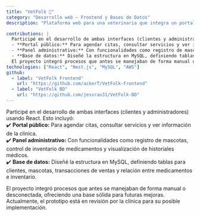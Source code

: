 ```yaml
---
title: "VetFolk 🐾"
category: "Desarrollo web – Frontend y Bases de Datos"
description: "Plataforma web para una veterinaria que integra un portal de información y citas para clientes, junto a un módulo administrativo completo para la gestión de usuarios, mascotas, facturación, ventas e inventario."

contributions: |
  Participé en el desarrollo de ambas interfaces (clientes y administradores) usando React. Esto incluyó:  
  - **Portal público:** Para agendar citas, consultar servicios y ver información de la clínica.  
  - **Panel administrativo:** Con funcionalidades como registro de mascotas, control de inventario de medicamentos y visualización de historiales médicos.  
  - **Base de datos:** Diseñé la estructura en MySQL, definiendo tablas para clientes, mascotas, transacciones de ventas y relación entre medicamentos e inventario.  
  El proyecto integró procesos que antes se manejaban de forma manual o desconectada, ofreciendo una base sólida para futuras mejoras. Actualmente, el prototipo está en revisión por la clínica para su posible implementación.
technologies: ["React", "Nest.js", "MySQL", "AWS"]
github:
  - label: "VetFolk Frontend"
    url: "https://github.com/ackerT/VetFolk-Frontend"
  - label: "VetFolk BD"
    url: "https://github.com/jessrau31/VetFolk-BD"
---
```


  Participé en el desarrollo de ambas interfaces (clientes y administradores) usando React. Esto incluyó:  
  ✔️ **Portal público:** Para agendar citas, consultar servicios y ver información de la clínica.   
  ✔️ **Panel administrativo:** Con funcionalidades como registro de mascotas, control de inventario de medicamentos y visualización de historiales médicos.  
  ✔️ **Base de datos:** Diseñé la estructura en MySQL, definiendo tablas para clientes, mascotas, transacciones de ventas y relación entre medicamentos e inventario.   
  
  El proyecto integró procesos que antes se manejaban de forma manual o desconectada, ofreciendo una base sólida para futuras mejoras. Actualmente, el prototipo está en revisión por la clínica para su posible implementación.